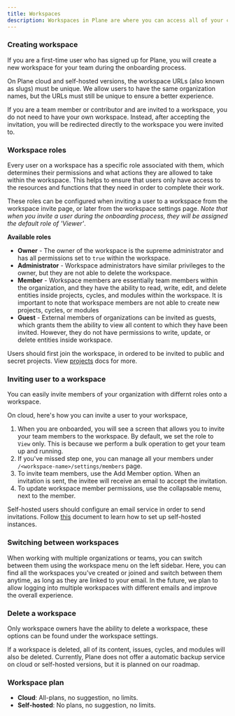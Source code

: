 ```yaml
---
title: Workspaces
description: Workspaces in Plane are where you can access all of your content, including issues, cycles, and modules. Everything is organized within a workspace. To help you understand, you can think of a workspace as similar to a server on Discord or an organization on Slack, where you can bring your entire team together to work.
---
```


### Creating workspace

If you are a first-time user who has signed up for Plane, you will create a new workspace for your team during the onboarding process.

<Tip>On Plane cloud and self-hosted versions, the workspace URLs (also known as slugs) must be unique. We allow users to have the same organization names, but the URLs must still be unique to ensure a better experience.</Tip>

If you are a team member or contributor and are invited to a workspace, you do not need to have your own workspace. Instead, after accepting the invitation, you will be redirected directly to the workspace you were invited to.

### Workspace roles

Every user on a workspace has a specific role associated with them, which determines their permissions and what actions they are allowed to take within the workspace. This helps to ensure that users only have access to the resources and functions that they need in order to complete their work.

These roles can be configured when inviting a user to a workspace from the workspace invite page, or later from the workspace settings page. _Note that when you invite a user during the onboarding process, they will be assigned the default role of 'Viewer'_.

**Available roles**

*   **Owner** - The owner of the workspace is the supreme administrator and has all permissions set to `true` within the workspace.
*   **Administrator** - Workspace administrators have similar privileges to the owner, but they are not able to delete the workspace.
*   **Member** - Workspace members are essentially team members within the organization, and they have the ability to read, write, edit, and delete entities inside projects, cycles, and modules within the workspace. It is important to note that workspace members are not able to create new projects, cycles, or modules
*   **Guest** - External members of organizations can be invited as guests, which grants them the ability to view all content to which they have been invited. However, they do not have permissions to write, update, or delete entities inside workspace.

<Tip>Users should first join the workspace, in ordered to be invited to public and secret projects. View [projects](/core-concepts/projects) docs for more.</Tip>

### Inviting user to a workspace

You can easily invite members of your organization with differnt roles onto a workspace.

On cloud, here's how you can invite a user to your workspace,

1.  When you are onboarded, you will see a screen that allows you to invite your team members to the workspace. By default, we set the role to `View` only. This is because we perform a bulk operation to get your team up and running.
2.  If you've missed step one, you can manage all your members under `/<workspace-name>/settings/members` page.
3.  To invite team members, use the Add Member option. When an invitation is sent, the invitee will receive an email to accept the invitation.
4.  To update workspace member permissions, use the collapsable menu, next to the member.

<Tip>Self-hosted users should configure an email service in order to send invitations. Follow [this](/self-hosting/overview) document to learn how to set up self-hosted instances.</Tip>

### Switching between workspaces

When working with multiple organizations or teams, you can switch between them using the workspace menu on the left sidebar. Here, you can find all the workspaces you've created or joined and switch between them anytime, as long as they are linked to your email. In the future, we plan to allow logging into multiple workspaces with different emails and improve the overall experience.

### Delete a workspace

Only workspace owners have the ability to delete a workspace, these options can be found under the workspace settings.

<Tip>If a workspace is deleted, all of its content, issues, cycles, and modules will also be deleted. Currently, Plane does not offer a automatic backup service on cloud or self-hosted versions, but it is planned on our roadmap.</Tip>

### Workspace plan

*   **Cloud**: All-plans, no suggestion, no limits.
*   **Self-hosted**: No plans, no suggestion, no limits.